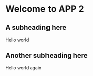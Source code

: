 # Welcome to APP 2

## A subheading here

Hello world

## Another subheading here

Hello world again
